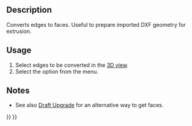 <languages/>
<translate>

<!--T:7-->
{{Docnav
|[[OpenSCAD_IncreaseToleranceFeature|Increase Tolerance Feature]]
|[[OpenSCAD_ExpandPlacements|Expand Placements]]
|[[OpenSCAD_Workbench|OpenSCAD]]
|IconL=OpenSCAD_IncreaseToleranceFeature.svg
|IconR=OpenSCAD_ExpandPlacements.svg
|IconC=Workbench_OpenSCAD.svg
}}

<!--T:1-->
{{GuiCommand
|Name=OpenSCAD Edgestofaces
|MenuLocation=OpenSCAD → Convert Edges to Faces
|Workbenches=[[OpenSCAD_Workbench|OpenSCAD]]
|SeeAlso=[[Draft_Upgrade|Draft Upgrade]]
}}

==Description== <!--T:11--> 

<!--T:2-->
Converts edges to faces. Useful to prepare imported DXF geometry for extrusion.

==Usage== <!--T:12--> 

<!--T:3-->
# Select edges to be converted in the [[3D_view|3D view]].
# Select the {{MenuCommand|OpenSCAD → [[Image:OpenSCAD_Edgestofaces.svg|16px]] Convert Edges to Faces}} option from the menu.

==Notes== <!--T:13--> 

<!--T:5-->
* See also [[Draft_Upgrade|Draft Upgrade]] for an alternative way to get faces.


<!--T:8-->
{{Docnav
|[[OpenSCAD_IncreaseToleranceFeature|Increase Tolerance Feature]]
|[[OpenSCAD_ExpandPlacements|Expand Placements]]
|[[OpenSCAD_Workbench|OpenSCAD]]
|IconL=OpenSCAD_IncreaseToleranceFeature.svg
|IconR=OpenSCAD_ExpandPlacements.svg
|IconC=Workbench_OpenSCAD.svg
}}

</translate>
{{OpenSCAD_Tools_navi{{#translation:}}}}
{{Userdocnavi{{#translation:}}}}